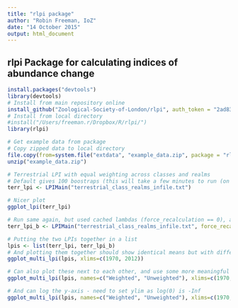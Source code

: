 ```yaml
---
title: "rlpi package"
author: "Robin Freeman, IoZ"
date: "14 October 2015"
output: html_document
---
```


## rlpi Package for calculating indices of abundance change

```r
install.packages("devtools")
library(devtools)
# Install from main repository online
install_github("Zoological-Society-of-London/rlpi", auth_token = "2ad834796e37896eb28a01c303004c38ebad77dd")
# Install from local directory
#install("/Users/freeman.r/Dropbox/R/rlpi/")
library(rlpi)

# Get example data from package
# Copy zipped data to local directory
file.copy(from=system.file("extdata", "example_data.zip", package = "rlpi"), to=".")
unzip("example_data.zip")

# Terrestrial LPI with equal weighting across classes and realms 
# Default gives 100 boostraps (this will take a few minutes to run (on a 2014 Macbook))
terr_lpi <- LPIMain("terrestrial_class_realms_infile.txt")

# Nicer plot
ggplot_lpi(terr_lpi)

# Run same again, but used cached lambdas (force_recalculation == 0), and now weighted by class, but equal across realms (see infile for weights)
terr_lpi_b <- LPIMain("terrestrial_class_realms_infile.txt", force_recalculation=0, use_weightings=1)

# Putting the two LPIs together in a list
lpis <- list(terr_lpi, terr_lpi_b)
# And plotting them together should show identical means but with different CIs
ggplot_multi_lpi(lpis, xlims=c(1970, 2012))

# Can also plot these next to each other, and use some more meaningful titles
ggplot_multi_lpi(lpis, names=c("Weighted", "Unweighted"), xlims=c(1970, 2012), facet=TRUE)

# And can log the y-axis - need to set ylim as log(0) is -Inf
ggplot_multi_lpi(lpis, names=c("Weighted", "Unweighted"), xlims=c(1970, 2012), facet=TRUE, ylim=c(0.5, 2), trans="log")

```
